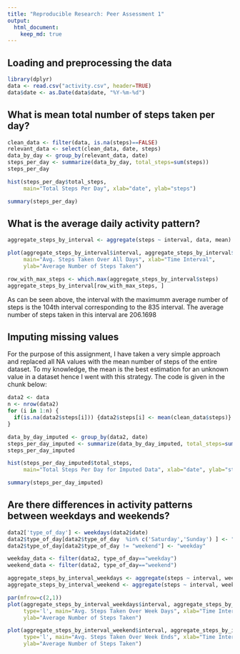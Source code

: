 ```yaml
---
title: "Reproducible Research: Peer Assessment 1"
output: 
  html_document:
    keep_md: true
---
```



## Loading and preprocessing the data
```r
library(dplyr)
data <- read.csv("activity.csv", header=TRUE)
data$date <- as.Date(data$date, "%Y-%m-%d")
```

## What is mean total number of steps taken per day?
```r
clean_data <- filter(data, is.na(steps)==FALSE)
relevant_data <- select(clean_data, date, steps)
data_by_day <- group_by(relevant_data, date)
steps_per_day <- summarize(data_by_day, total_steps=sum(steps))
steps_per_day

hist(steps_per_day$total_steps, 
     main="Total Steps Per Day", xlab="date", ylab="steps")

summary(steps_per_day)
```


## What is the average daily activity pattern?
```r
aggregate_steps_by_interval <- aggregate(steps ~ interval, data, mean)

plot(aggregate_steps_by_interval$interval, aggregate_steps_by_interval$steps, type='l', 
     main="Avg. Steps Taken Over All Days", xlab="Time Interval", 
     ylab="Average Number of Steps Taken")

row_with_max_steps <- which.max(aggregate_steps_by_interval$steps)
aggregate_steps_by_interval[row_with_max_steps, ]
```
As can be seen above, the interval with the maximumm average number of steps is the 104th interval corresponding to the 835 interval. The average number of steps taken in this interval are 206.1698

## Imputing missing values
For the purpose of this assignment, I have taken a very simple approach and replaced all NA values with the mean number of steps of the entire dataset. To my knowledge, the mean is the best estimation for an unknown value in a dataset hence I went with this strategy. The code is given in the chunk below:


```r
data2 <- data
n <- nrow(data2)
for (i in 1:n) {
  if(is.na(data2$steps[i])) {data2$steps[i] <- mean(clean_data$steps)}
}

data_by_day_imputed <- group_by(data2, date)
steps_per_day_imputed <- summarize(data_by_day_imputed, total_steps=sum(steps))
steps_per_day_imputed

hist(steps_per_day_imputed$total_steps, 
     main="Total Steps Per Day for Imputed Data", xlab="date", ylab="steps")

summary(steps_per_day_imputed)
```


## Are there differences in activity patterns between weekdays and weekends?
```r
data2['type_of_day'] <- weekdays(data2$date)
data2$type_of_day[data2$type_of_day  %in% c('Saturday','Sunday') ] <- "weekend"
data2$type_of_day[data2$type_of_day != "weekend"] <- "weekday"

weekday_data <- filter(data2, type_of_day=="weekday")
weekend_data <- filter(data2, type_of_day=="weekend")

aggregate_steps_by_interval_weekdays <- aggregate(steps ~ interval, weekday_data, mean)
aggregate_steps_by_interval_weekend <- aggregate(steps ~ interval, weekend_data, mean)

par(mfrow=c(2,1))
plot(aggregate_steps_by_interval_weekdays$interval, aggregate_steps_by_interval_weekdays$steps,
     type='l', main="Avg. Steps Taken Over Week Days", xlab="Time Interval", 
     ylab="Average Number of Steps Taken")

plot(aggregate_steps_by_interval_weekend$interval, aggregate_steps_by_interval_weekend$steps,
     type='l', main="Avg. Steps Taken Over Week Ends", xlab="Time Interval", 
     ylab="Average Number of Steps Taken")
```
